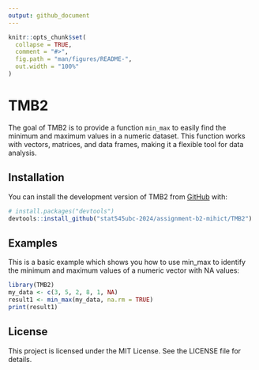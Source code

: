 ```yaml
---
output: github_document
---
```


<!-- README.md is generated from README.Rmd. Please edit that file -->

```r
knitr::opts_chunk$set(
  collapse = TRUE,
  comment = "#>",
  fig.path = "man/figures/README-",
  out.width = "100%"
)
```

# TMB2

<!-- badges: start -->
<!-- badges: end -->

The goal of TMB2 is to provide a function `min_max` to easily find the minimum and maximum values in a numeric dataset. This function works with vectors, matrices, and data frames, making it a flexible tool for data analysis.

## Installation

You can install the development version of TMB2 from [GitHub](https://github.com/) with:

``` r
# install.packages("devtools")
devtools::install_github("stat545ubc-2024/assignment-b2-mihict/TMB2")
```

## Examples

This is a basic example which shows you how to use min_max to identify the minimum and maximum values of a numeric vector with NA values:

```r
library(TMB2)
my_data <- c(3, 5, 2, 8, 1, NA)
result1 <- min_max(my_data, na.rm = TRUE)
print(result1)
```

## License

This project is licensed under the MIT License. See the LICENSE file for details.


